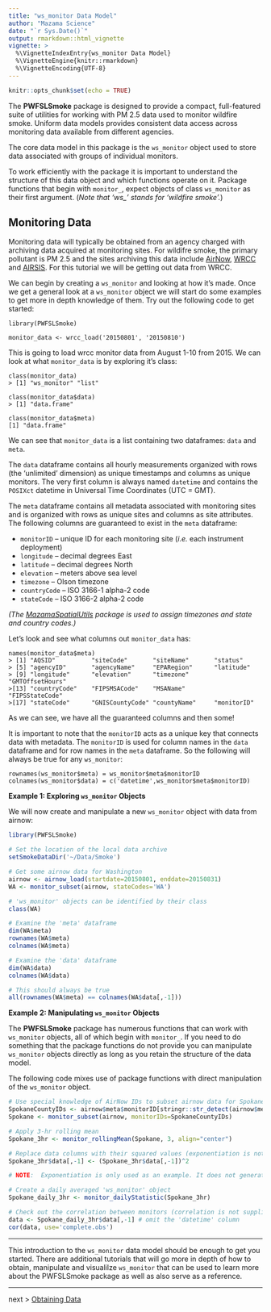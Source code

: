 ```yaml
---
title: "ws_monitor Data Model"
author: "Mazama Science"
date: "`r Sys.Date()`"
output: rmarkdown::html_vignette
vignette: >
  %\VignetteIndexEntry{ws_monitor Data Model}
  %\VignetteEngine{knitr::rmarkdown}
  %\VignetteEncoding{UTF-8}
---
```


```r
knitr::opts_chunk$set(echo = TRUE)
```

The **PWFSLSmoke** package is designed to provide a compact, full-featured suite of utilities for
working with PM 2.5 data used to monitor wildfire smoke. Uniform data models
provides consistent data access across monitoring data available from different agencies.

The core data model in this package is the `ws_monitor` object used to store data associated
with groups of individual monitors.

To work efficiently with the package it is important to understand the structure of this
data object and which functions operate on it. Package functions that begin with `monitor_`, 
expect objects of class `ws_monitor` as their first argument. (*Note that 'ws_' stands for 'wildfire smoke'.*)

## Monitoring Data

Monitoring data will typically be obtained from an agency charged with archiving data
acquired at monitoring sites. For wildifre smoke, the primary pollutant is PM 2.5 and the
sites archiving this data include [AirNow](http://www.airnow.gov), [WRCC](http://www.wrcc.dri.edu) and
[AIRSIS](http://app.airsis.com/USFS/). For this tutorial we will be getting out data from WRCC. 

We can begin by creating a `ws_monitor` and looking at how it's made. Once we get a general look at a `ws_monitor` object we will start do some examples to get more in depth knowledge of them. Try out the following code to get started:

```
library(PWFSLSmoke)

monitor_data <- wrcc_load('20150801', '20150810')
```

This is going to load wrcc monitor data from August 1-10 from 2015. We can look at what `monitor_data` is by exploring it's class:

```
class(monitor_data)
> [1] "ws_monitor" "list"

class(monitor_data$data)
> [1] "data.frame"

class(monitor_data$meta)
[1] "data.frame"
```

We can see that `monitor_data` is a list containing two dataframes: `data` and `meta`.

The `data` dataframe contains all hourly measurements organized with rows (the 'unlimited' dimension) as unique timestamps and
columns as unique monitors. The very first column is always named `datetime` and contains the `POSIXct` datetime
in Universal Time Coordinates (UTC = GMT).

The `meta` dataframe contains all metadata associated with monitoring sites and is organized with
rows as unique sites and columns as site attributes. The following columns are guaranteed to exist
in the `meta` dataframe:

 * `monitorID` -- unique ID for each monitoring site (*i.e.* each instrument deployment)
 * `longitude` -- decimal degrees East
 * `latitude` -- decimal degrees North
 * `elevation` -- meters above sea level
 * `timezone` -- Olson timezone
 * `countryCode` -- ISO 3166-1 alpha-2 code
 * `stateCode` -- ISO 3166-2 alpha-2 code
 
*(The [MazamaSpatialUtils](https://github.com/MazamaScience/MazamaSpatialUtils) package is used to assign timezones and state and country codes.)*
 
Let's look and see what columns out `monitor_data` has:
```
names(monitor_data$meta)
> [1] "AQSID"          "siteCode"       "siteName"       "status"        
> [5] "agencyID"       "agencyName"     "EPARegion"      "latitude"      
> [9] "longitude"      "elevation"      "timezone"       "GMTOffsetHours"
>[13] "countryCode"    "FIPSMSACode"    "MSAName"        "FIPSStateCode" 
>[17] "stateCode"      "GNISCountyCode" "countyName"     "monitorID"  
```

As we can see, we have all the guaranteed columns and then some!

It is important to note that the `monitorID` acts as a unique key that connects data with metadata.
The `monitorID` is used for column names in the `data` dataframe and for row names in the `meta` dataframe.
So the following will always be true for any `ws_monitor`:

    rownames(ws_monitor$meta) = ws_monitor$meta$monitorID
    colnames(ws_monitor$data) = c('datetime',ws_monitor$meta$monitorID)
 
**Example 1: Exploring `ws_monitor` Objects**

We will now create and manipulate a new `ws_monitor` object with data from airnow: 

```r
library(PWFSLSmoke)

# Set the location of the local data archive
setSmokeDataDir('~/Data/Smoke')

# Get some airnow data for Washington
airnow <- airnow_load(startdate=20150801, enddate=20150831)
WA <- monitor_subset(airnow, stateCodes='WA')

# 'ws_monitor' objects can be identified by their class
class(WA)

# Examine the 'meta' dataframe
dim(WA$meta)
rownames(WA$meta)
colnames(WA$meta)

# Examine the 'data' dataframe
dim(WA$data)
colnames(WA$data)

# This should always be true
all(rownames(WA$meta) == colnames(WA$data[,-1]))
```
  
**Example 2: Manipulating `ws_monitor` Objects**

The **PWFSLSmoke** package has numerous functions that can work with `ws_monitor` objects, 
all of which begin with `monitor_`. If you need to do something that the package functions do not
provide you can manipulate `ws_monitor` objects directly as long as you retain the structure
of the data model.

The following code mixes use of package functions with direct manipulation of the `ws_monitor` object.

```r
# Use special knowledge of AirNow IDs to subset airnow data for Spokane county monitors
SpokaneCountyIDs <- airnow$meta$monitorID[stringr::str_detect(airnow$meta$monitorID, "^53063")]
Spokane <- monitor_subset(airnow, monitorIDs=SpokaneCountyIDs)

# Apply 3-hr rolling mean
Spokane_3hr <- monitor_rollingMean(Spokane, 3, align="center")

# Replace data columns with their squared values (exponentiation is not supplied by the package)
Spokane_3hr$data[,-1] <- (Spokane_3hr$data[,-1])^2

# NOTE:  Exponentiation is only used as an example. It does not generate a meaningful result.

# Create a daily averaged 'ws_monitor' object
Spokane_daily_3hr <- monitor_dailyStatistic(Spokane_3hr)

# Check out the correlation between monitors (correlation is not supplied by the package)
data <- Spokane_daily_3hr$data[,-1] # omit the 'datetime' column
cor(data, use='complete.obs')
```

----

This introduction to the `ws_monitor`  data model should be enough to get you started.
There are additional tutorials that will go more in depth of how to obtain, manipulate and visualilze `ws_monitor` that can be used to learn more about the  PWFSLSmoke package as well as also serve as a reference. 


----
 
 
next >
[Obtaining Data](Obtaining Data)